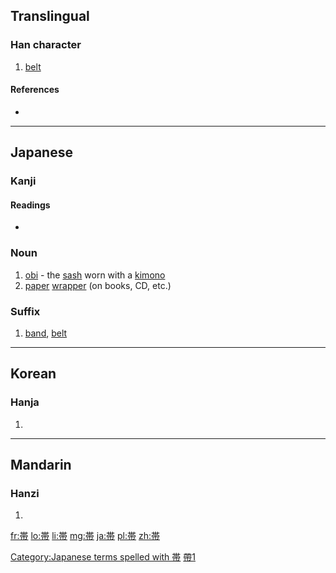 {{also|帶}}
==Translingual==

===Han character===
{{Han char|rn=50|rad=巾|as=07|sn=10|four=|canj=廿十月中月 (TJBLB), X廿十月中 (XTJBL)}}

# [[belt]]

====References====
* {{Han ref|kx=0332.121|dkj=08929|dj=0638.100|hdz=10739.120|uh=5E2F|ud=24111}}

----

==Japanese==
{{ja-forms|[[帯]]|[[带]]|[[帶]]}}
===Kanji===
{{ja-kanji|grade=4|rs=巾07}}

====Readings====
* {{ja-readings|on=[[たい]] (tai)|kun=[[おび]] (obi), [[おびる]] (obiru)}}

===Noun===
{{ja-noun|おび}}

# [[obi]] - the [[sash]] worn with a [[kimono]]
# [[paper]] [[wrapper]] (on books, CD, etc.)

===Suffix===
{{ja-pos|たい|suffix}}
# [[band]], [[belt]]

[[Category:Japanese terms spelled with 帯]]

----

==Korean==

===Hanja===
{{ko-hanja|hangeul=대|rv=dae|mr=tae}}

# {{defn|lang=ko|sort=巾07}}

----

==Mandarin==

===Hanzi===
{{cmn-hanzi|pin=[[dài]] ([[dai4]])|wg=tai<sup>4</sup>}}

# {{defn|lang=cmn|sort=巾07}}

[[Category:CJKV characters simplified differently in Japan and China|帶1]]

[[fr:帯]]
[[lo:帯]]
[[li:帯]]
[[mg:帯]]
[[ja:帯]]
[[pl:帯]]
[[zh:帯]]